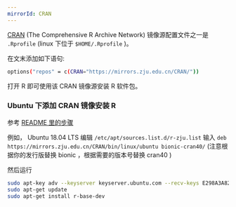 ```yaml
---
mirrorId: CRAN
---
```


[CRAN](https://cran.r-project.org/) (The Comprehensive R Archive Network) 镜像源配置文件之一是 `.Rprofile` (linux 下位于 `$HOME/.Rprofile` )。

在文末添加如下语句:

```bash
options("repos" = c(CRAN="https://mirrors.zju.edu.cn/CRAN/"))
```

打开 R 即可使用该 CRAN 镜像源安装 R 软件包。

### Ubuntu 下添加 CRAN 镜像安装 R

参考 [README 里的步骤](https://mirrors.zju.edu.cn/CRAN/bin/linux/ubuntu)

例如， Ubuntu 18.04 LTS 编辑 `/etc/apt/sources.list.d/r-zju.list` 输入 `deb https://mirrors.zju.edu.cn/CRAN/bin/linux/ubuntu bionic-cran40/` (注意根据你的发行版替换 bionic ，根据需要的版本号替换 cran40 )

然后运行

```bash
sudo apt-key adv --keyserver keyserver.ubuntu.com --recv-keys E298A3A825C0D65DFD57CBB651716619E084DAB9
sudo apt-get update
sudo apt-get install r-base-dev
```